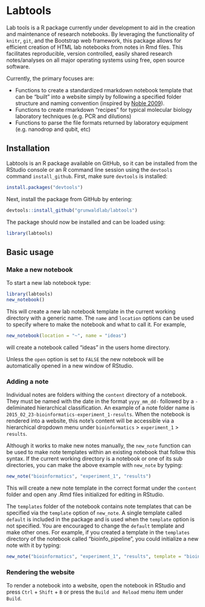 # Labtools

Lab tools is a R package currently under development to aid in the creation and maintenance of research notebooks. 
By leveraging the functionality of `knitr`, `git`, and the Bootstrap web framework, this package allows for efficient creation of HTML lab notebooks from notes in Rmd files. 
This facilitates reproducible, version controlled, easily shared research notes/analyses on all major operating systems using free, open source software. 

Currently, the primary focuses are:

* Functions to create a standardized rmarkdown notebook template that can be "built" into a website simply by following a specified folder structure and naming convention (inspired by [Noble 2009](http://journals.plos.org/ploscompbiol/article?id=10.1371/journal.pcbi.1000424#pcbi-1000424-g001)).
* Functions to create rmarkdown "recipes" for typical molecular biology laboratory techniques (e.g. PCR and dilutions)
* Functions to parse the file formats returned by laboratory equipment (e.g. nanodrop and qubit, etc)

## Installation

Labtools is an R package available on GitHub, so it can be installed from the RStudio console or an R command line session using the `devtools` command `install_github`.
First, make sure `devtools` is installed:

```r
install.packages("devtools")
```

Next, install the package from GitHub by entering:

```r
devtools::install_github("grunwaldlab/labtools")
```

The package should now be installed and can be loaded using:

```r
library(labtools)
```

## Basic usage

### Make a new notebook

To start a new lab notebook type:

```r
library(labtools)
new_notebook()
```

This will create a new lab notebook template in the current working directory with a generic name. 
The `name` and `location` options can be used to specify where to make the notebook and what to call it. 
For example,

```r
new_notebook(location = "~", name = "ideas")
```

will create a notebook called "ideas" in the users home directory. 

Unless the `open` option is set to `FALSE` the new notebook will be automatically opened in a new window of RStudio. 

### Adding a note

Individual notes are folders withing the `content` directory of a notebook.
They must be named with the date in the format `yyyy_mm_dd-` followed by a `-` deliminated hierarchical classification. 
An example of a note folder name is `2015_02_23-bioinformatics-experiment_1-results`. 
When the notebook is rendered into a website, this note's content will be accessible via a hierarchical dropdown menu under `bioinformatics` > `experiment_1` > `results`.

Although it works to make new notes manually, the `new_note` function can be used to make note templates within an existing notebook that follow this syntax.
If the current working directory is a notebook or one of its sub directories, you can make the above example with `new_note` by typing:

```r
new_note("bioinformatics", "experiment_1", "results")
```

This will create a new note template in the correct format under the `content` folder and open any .Rmd files initialized for editing in RStudio.

The `templates` folder of the notebook contains note templates that can be specified via the `template` option of `new_note`.
A single template called `default` is included in the package and is used when the `template` option is not specified. 
You are encouraged to change the `default` template and make other ones. 
For example, if you created a template in the `templates` directory of the notebook called "bioinfo_pipeline", you could initialize a new note with it by typing:
 
```r
new_note("bioinformatics", "experiment_1", "results", template = "bioinfo_pipeline")
```


### Rendering the website

To render a notebook into a website, open the notebook in RStudio and press `Ctrl` + `Shift` + `B` or press the `Build and Reload` menu item under `Build`.

